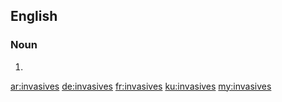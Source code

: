 ==English==

===Noun===
{{head|en|plural}}

# {{plural of|invasive|lang=en|nocat=1}}

[[ar:invasives]]
[[de:invasives]]
[[fr:invasives]]
[[ku:invasives]]
[[my:invasives]]